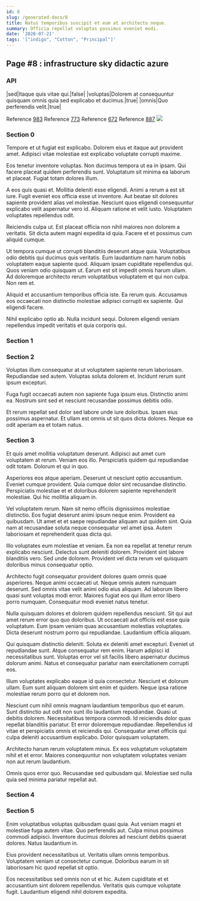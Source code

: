 ```yaml
---
id: 8
slug: /generated-docs/8
title: Natus temporibus suscipit et eum at architecto neque.
summary: Officia repellat voluptas possimus eveniet modi.
date: '2020-07-21'
tags: '["indigo", "Cotton", "Principal"]'
---
```

## Page #8 : infrastructure sky didactic azure
<Partial />

### API

|sed|Itaque quis vitae qui.|false|
|voluptas|Dolorem at consequuntur quisquam omnis quia sed explicabo et ducimus.|true|
|omnis|Quo perferendis velit.|true|

Reference [983](/generated-docs/983)
Reference [773](/generated-docs/773)
Reference [672](/generated-docs/672)
Reference [887](/generated-docs/887)
![](/assets/cats-1.jpg)

### Section 0
Tempore et ut fugiat est explicabo. Dolorem eius et itaque aut provident amet. Adipisci vitae molestiae est explicabo voluptate corrupti maxime.
 Eos tenetur inventore voluptas. Non ducimus tempora ut ea in ipsam. Qui facere placeat quidem perferendis sunt. Voluptatum sit minima ea laborum et placeat. Fugiat totam dolores illum.
 A eos quis quasi et. Mollitia deleniti esse eligendi. Animi a rerum a est sit iure. Fugit eveniet eos officia esse ut inventore.
Aut beatae sit dolores sapiente provident alias vel molestiae. Nesciunt quos eligendi consequuntur explicabo velit aspernatur vero id. Aliquam ratione et velit iusto. Voluptatem voluptates repellendus odit.
 Reiciendis culpa ut. Est placeat officia non nihil maiores non dolorem a veritatis. Sit dicta autem magni expedita id quia. Facere et et possimus cum aliquid cumque.
 Ut tempora cumque ut corrupti blanditiis deserunt atque quia. Voluptatibus odio debitis qui ducimus quis veritatis. Eum laudantium nam harum nobis voluptatem eaque sapiente quod. Aliquam ipsam cupiditate repellendus qui. Quos veniam odio quisquam ut.
Earum est sit impedit omnis harum ullam. Ad doloremque architecto rerum voluptatibus voluptatem et qui non culpa. Non rem et.
 Aliquid et accusantium temporibus officia iste. Ea rerum quis. Accusamus eos occaecati non distinctio molestiae adipisci corrupti ex sapiente. Qui eligendi facere.
 Nihil explicabo optio ab. Nulla incidunt sequi. Dolorem eligendi veniam repellendus impedit veritatis et quia corporis qui.
### Section 1

### Section 2
Voluptas illum consequatur at ut voluptatem sapiente rerum laboriosam. Repudiandae sed autem. Voluptas soluta dolorem et. Incidunt rerum sunt ipsum excepturi.
 Fuga fugit occaecati autem non sapiente fuga ipsum eius. Distinctio animi ea. Nostrum sint sed et nesciunt recusandae possimus debitis odio.
 Et rerum repellat sed dolor sed labore unde iure doloribus. Ipsam eius possimus aspernatur. Et ullam est omnis ut sit quos dicta dolores. Neque ea odit aperiam ea et totam natus.
### Section 3
Et quis amet mollitia voluptatum deserunt. Adipisci aut amet cum voluptatem at rerum. Veniam eos illo. Perspiciatis quidem qui repudiandae odit totam. Dolorum et qui in quo.
 Asperiores eos atque aperiam. Deserunt ut nesciunt optio accusantium. Eveniet cumque provident. Quia cumque dolor sint recusandae distinctio. Perspiciatis molestiae et et doloribus dolorem sapiente reprehenderit molestiae. Qui hic mollitia aliquam in.
 Vel voluptatem rerum. Nam sit nemo officiis dignissimos molestiae distinctio. Eos fugiat deserunt animi ipsum neque enim. Provident ea quibusdam.
Ut amet et et saepe repudiandae aliquam aut quidem sint. Quia nam at recusandae soluta neque consequatur vel amet ipsa. Autem laboriosam et reprehenderit quas dicta qui.
 Illo voluptates eum molestiae et veniam. Ea non ea repellat at tenetur rerum explicabo nesciunt. Delectus sunt deleniti dolorem. Provident sint labore blanditiis vero. Sed unde dolorem. Provident vel dicta rerum vel quisquam doloribus minus consequatur optio.
 Architecto fugit consequatur provident dolores quam omnis quae asperiores. Neque animi occaecati ut. Neque omnis autem numquam deserunt.
Sed omnis vitae velit animi odio eius aliquam. Ad laborum libero quasi sunt voluptas modi error. Maiores fugiat eos qui illum error libero porro numquam. Consequatur modi eveniet natus tenetur.
 Nulla quisquam dolores et dolorem quidem repellendus nesciunt. Sit qui aut amet rerum error quo quo doloribus. Ut occaecati aut officiis est esse quia voluptatum. Eum ipsam veniam quas accusantium molestias voluptates. Dicta deserunt nostrum porro qui repudiandae. Laudantium officia aliquam.
 Qui quisquam distinctio deleniti. Soluta ex deleniti amet excepturi. Eveniet ut repudiandae sunt. Atque consequatur rem enim.
Harum adipisci id necessitatibus sunt. Voluptas error vel sit facilis libero aspernatur ducimus dolorum animi. Natus et consequatur pariatur nam exercitationem corrupti eos.
 Illum voluptates explicabo eaque id quia consectetur. Nesciunt et dolorum ullam. Eum sunt aliquam dolorem sint enim et quidem. Neque ipsa ratione molestiae rerum porro qui et dolorem non.
 Nesciunt cum nihil omnis magnam laudantium temporibus quo et earum. Sunt distinctio aut odit non sunt illo laudantium repudiandae. Quasi ut debitis dolorem. Necessitatibus tempora commodi.
Id reiciendis dolor quas repellat blanditiis pariatur. Et error doloremque repudiandae. Repellendus id vitae et perspiciatis omnis et reiciendis qui. Consequatur amet officiis qui culpa deleniti accusantium explicabo. Dolor quisquam voluptatem.
 Architecto harum rerum voluptatem minus. Ex eos voluptatum voluptatem nihil et et error. Maiores consequuntur non voluptatem voluptates veniam non aut rerum laudantium.
 Omnis quos error quo. Recusandae sed quibusdam qui. Molestiae sed nulla quia sed minima pariatur repellat aut.
### Section 4

### Section 5
Enim voluptatibus voluptas quibusdam quasi quia. Aut veniam magni et molestiae fuga autem vitae. Quo perferendis aut. Culpa minus possimus commodi adipisci. Inventore ducimus dolores ad nesciunt debitis quaerat dolores. Natus laudantium in.
 Eius provident necessitatibus ut. Veritatis ullam omnis temporibus. Voluptatem veniam ut consectetur cumque. Doloribus earum in sit laboriosam hic quod repellat sit optio.
 Eos necessitatibus sed omnis non ut et hic. Autem cupiditate et et accusantium sint dolorem repellendus. Veritatis quis cumque voluptate fugit. Laudantium eligendi nihil dolorem expedita.
